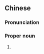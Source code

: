 {{also|乞儿吉斯}}
==Chinese==
{{zh-forms|s=乞儿吉斯|gloss=-}}
{{wikipedia|lang=zh}}

===Pronunciation===
{{zh-pron
|m=Qǐ'érjísī
|cat=pn
}}

===Proper noun===
{{zh-proper noun}}

# {{lb|zh|historic}} {{non-gloss definition|Alternative name for {{zh-l|柯爾克孜}}.}}